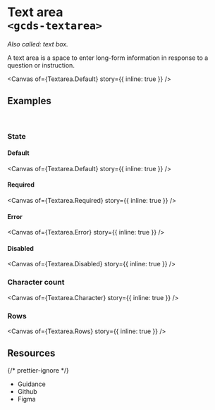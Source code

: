 
<Meta of={Textarea} name="Overview" />

# Text area<br/>`<gcds-textarea>`

_Also called: text box._

A text area is a space to enter long-form information in response to a question or instruction.

<Canvas of={Textarea.Default} story={{ inline: true }} />

## Examples

<br />

### State

#### Default

<Canvas of={Textarea.Default} story={{ inline: true }} />

#### Required

<Canvas of={Textarea.Required} story={{ inline: true }} />

#### Error

<Canvas of={Textarea.Error} story={{ inline: true }} />

#### Disabled

<Canvas of={Textarea.Disabled} story={{ inline: true }} />

### Character count

<Canvas of={Textarea.Character} story={{ inline: true }} />

### Rows

<Canvas of={Textarea.Rows} story={{ inline: true }} />

## Resources

{/* prettier-ignore */}
<ul class="resources-list">
  <li>
    <gcds-link size="regular" href="https://design-system.alpha.canada.ca/en/components/textarea/" target="_blank">Guidance</gcds-link>
  </li>
  <li>
    <gcds-link size="regular" href="https://github.com/cds-snc/gcds-components/tree/main/packages/web/src/components/gcds-textarea" target="_blank">Github</gcds-link>
  </li>
  <li>
    <gcds-link size="regular" href="https://www.figma.com/file/mh2maMG2NBtk41k1O1UGHV/Canadian-Digital-Service%E2%80%A8---GC-Design-System?type=design&node-id=3-599&mode=design&t=QAnscflvCekHDxMd-0" target="_blank">Figma</gcds-link>
  </li>
</ul>
